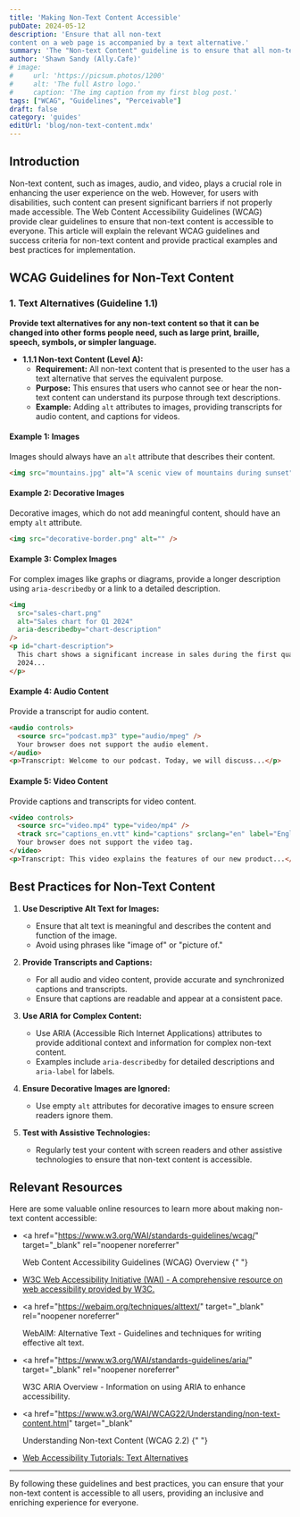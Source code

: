 ```yaml
---
title: 'Making Non-Text Content Accessible'
pubDate: 2024-05-12
description: 'Ensure that all non-text
content on a web page is accompanied by a text alternative.'
summary: 'The "Non-text Content" guideline is to ensure that all non-text content on a web page is accompanied by a text alternative that conveys the same information or function as the non-text content. This allows users with disabilities to access and understand the content, regardless of their ability to perceive the non-text elements.'
author: 'Shawn Sandy (Ally.Cafe)'
# image:
#     url: 'https://picsum.photos/1200'
#     alt: 'The full Astro logo.'
#     caption: 'The img caption from my first blog post.'
tags: ["WCAG", "Guidelines", "Perceivable"]
draft: false
category: 'guides'
editUrl: 'blog/non-text-content.mdx'
---
```


## Introduction

Non-text content, such as images, audio, and video, plays a crucial role in
enhancing the user experience on the web. However, for users with disabilities,
such content can present significant barriers if not properly made accessible.
The Web Content Accessibility Guidelines (WCAG) provide clear guidelines to
ensure that non-text content is accessible to everyone. This article will
explain the relevant WCAG guidelines and success criteria for non-text content
and provide practical examples and best practices for implementation.

## WCAG Guidelines for Non-Text Content

### 1. Text Alternatives (Guideline 1.1)

**Provide text alternatives for any non-text content so that it can be changed
into other forms people need, such as large print, braille, speech, symbols, or
simpler language.**

- **1.1.1 Non-text Content (Level A):**
  - **Requirement:** All non-text content that is presented to the user has a
    text alternative that serves the equivalent purpose.
  - **Purpose:** This ensures that users who cannot see or hear the non-text
    content can understand its purpose through text descriptions.
  - **Example:** Adding `alt` attributes to images, providing transcripts for
    audio content, and captions for videos.

#### Example 1: Images

Images should always have an `alt` attribute that describes their content.

```html
<img src="mountains.jpg" alt="A scenic view of mountains during sunset" />
```

#### Example 2: Decorative Images

Decorative images, which do not add meaningful content, should have an empty
`alt` attribute.

```html
<img src="decorative-border.png" alt="" />
```

#### Example 3: Complex Images

For complex images like graphs or diagrams, provide a longer description using
`aria-describedby` or a link to a detailed description.

```html
<img
  src="sales-chart.png"
  alt="Sales chart for Q1 2024"
  aria-describedby="chart-description"
/>
<p id="chart-description">
  This chart shows a significant increase in sales during the first quarter of
  2024...
</p>
```

#### Example 4: Audio Content

Provide a transcript for audio content.

```html
<audio controls>
  <source src="podcast.mp3" type="audio/mpeg" />
  Your browser does not support the audio element.
</audio>
<p>Transcript: Welcome to our podcast. Today, we will discuss...</p>
```

#### Example 5: Video Content

Provide captions and transcripts for video content.

```html
<video controls>
  <source src="video.mp4" type="video/mp4" />
  <track src="captions_en.vtt" kind="captions" srclang="en" label="English" />
  Your browser does not support the video tag.
</video>
<p>Transcript: This video explains the features of our new product...</p>
```

## Best Practices for Non-Text Content

1. **Use Descriptive Alt Text for Images:**

   - Ensure that alt text is meaningful and describes the content and function
     of the image.
   - Avoid using phrases like "image of" or "picture of."

2. **Provide Transcripts and Captions:**

   - For all audio and video content, provide accurate and synchronized captions
     and transcripts.
   - Ensure that captions are readable and appear at a consistent pace.

3. **Use ARIA for Complex Content:**

   - Use ARIA (Accessible Rich Internet Applications) attributes to provide
     additional context and information for complex non-text content.
   - Examples include `aria-describedby` for detailed descriptions and
     `aria-label` for labels.

4. **Ensure Decorative Images are Ignored:**

   - Use empty `alt` attributes for decorative images to ensure screen readers
     ignore them.

5. **Test with Assistive Technologies:**
   - Regularly test your content with screen readers and other assistive
     technologies to ensure that non-text content is accessible.

## Relevant Resources

Here are some valuable online resources to learn more about making non-text
content accessible:

- <a
    href="https://www.w3.org/WAI/standards-guidelines/wcag/"
    target="_blank"
    rel="noopener noreferrer"
  >
    Web Content Accessibility Guidelines (WCAG) Overview
  </a>{" "}

- <a href="https://www.w3.org/WAI/" target="_blank" rel="noopener noreferrer">
    W3C Web Accessibility Initiative (WAI) - A comprehensive resource on web
    accessibility provided by W3C.
  </a>
- <a
    href="https://webaim.org/techniques/alttext/"
    target="_blank"
    rel="noopener noreferrer"
  >
    WebAIM: Alternative Text - Guidelines and techniques for writing effective
    alt text.
  </a>
- <a
    href="https://www.w3.org/WAI/standards-guidelines/aria/"
    target="_blank"
    rel="noopener noreferrer"
  >
    W3C ARIA Overview - Information on using ARIA to enhance accessibility.
  </a>

- <a
    href="https://www.w3.org/WAI/WCAG22/Understanding/non-text-content.html"
    target="_blank"
  >
    Understanding Non-text Content (WCAG 2.2)
  </a>{" "}
- <a href="https://www.w3.org/WAI/tutorials/images/" target="_blank">
    Web Accessibility Tutorials: Text Alternatives
  </a>

---

By following these guidelines and best practices, you can ensure that your
non-text content is accessible to all users, providing an inclusive and
enriching experience for everyone.
